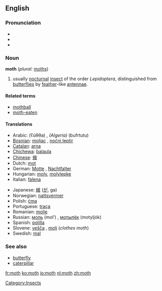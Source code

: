 ==English==
===Pronunciation===
*{{AHD|mŏth}}
*{{IPA|/mɒθ/}}
*{{SAMPA|/mQT/}}

===Noun===
'''moth''' (''plural:'' [[moths]])

#usually [[nocturnal]] [[insect]] of the order ''Lepidoptera'', distinguished from [[butterfly|butterflies]] by [[feather]]-like [[antenna]]e.

====Related terms====
*[[mothball]]
*[[moth-eaten]]

====Translations====
{{top}}
*Arabic: {{ARchar|[[عثة]]}} (ʕúθθa) {{f}}, ''(Algeria)'' (bufrtutu)
*[[Bosnian]]: [[moljac]] {{m}}, [[noćni leptir]] {{m}}
*[[Catalan]]: [[arna]] {{f}}
*[[Chichewa]]: [[balaula]]
*[[Chinese]]: [[蛾]]
*Dutch: [[mot]] {{f}}
*German: [[Motte]] {{f}}, [[Nachtfalter]] {{m}}
*Hungarian: [[moly]], [[molylepke]]
*Italian: [[falena]] {{f}}
{{mid}}
*Japanese: [[蛾]] ([[が]], ga)
*Norwegian: [[nattsvermer]] {{m}}
*Polish: [[ćma]] {{f}}
*Portuguese: [[traça]]
*Romanian: [[molie]] {{f}}
*Russian: [[моль]] (mol’) {{f}}, [[мотылёк]] (motyljók) {{m}}
*Spanish: [[polilla]] {{f}}
*Slovene: [[vešča]] {{f}}, [[molj]] {{m}} (''clothes moth'')
*Swedish: [[mal]]
{{bottom}}

===See also===
*[[butterfly]]
*[[caterpillar]]

[[Category:Insects]]

[[fr:moth]]
[[ko:moth]]
[[io:moth]]
[[nl:moth]]
[[zh:moth]]